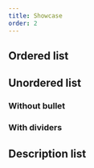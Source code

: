 ```yaml
---
title: Showcase
order: 2
---
```




## Ordered list

<Playground system="ec" selectedKind="list" selectedStory="ordered">
  <OrderedListWithData {...demoText} />
</Playground>

## Unordered list

<Playground system="ec" selectedKind="list" selectedStory="unordered">
  <UnorderedListWithData {...demoText} />
</Playground>

### Without bullet

<Playground system="ec" selectedKind="list" selectedStory="unordered" showFrame>
  <UnorderedListWithData {...demoLinkNoBullet} />
</Playground>

### With dividers

<Playground system="ec" selectedKind="list" selectedStory="unordered" showFrame>
  <UnorderedListWithData {...demoLinkDivider} />
</Playground>

## Description list

<Playground system="ec" selectedKind="list" selectedStory="description">
  <DescriptionListWithData {...demoDescription} />
</Playground>
